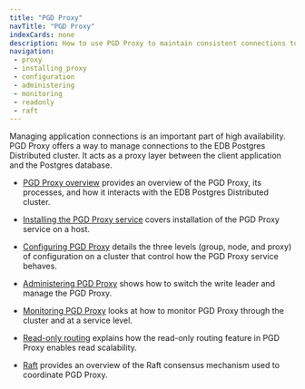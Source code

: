 ```yaml
---
title: "PGD Proxy"
navTitle: "PGD Proxy"
indexCards: none
description: How to use PGD Proxy to maintain consistent connections to the PGD cluster.
navigation:
 - proxy
 - installing_proxy
 - configuration
 - administering
 - monitoring
 - readonly
 - raft
---
```


Managing application connections is an important part of high availability. PGD Proxy offers a way to manage connections to the EDB Postgres Distributed cluster. It acts as a proxy layer between the client application and the Postgres database.

* [PGD Proxy overview](/pgd/5.8/routing/proxy) provides an overview of the PGD Proxy, its processes, and how it interacts with the EDB Postgres Distributed cluster.

* [Installing the PGD Proxy service](/pgd/5.8/routing/installing_proxy) covers installation of the PGD Proxy service on a host.

* [Configuring PGD Proxy](/pgd/5.8/routing/configuration) details the three levels (group, node, and proxy) of configuration on a cluster that control how the PGD Proxy service behaves.

* [Administering PGD Proxy](/pgd/5.8/routing/administering) shows how to switch the write leader and manage the PGD Proxy.

* [Monitoring PGD Proxy](/pgd/5.8/routing/monitoring) looks at how to monitor PGD Proxy through the cluster and at a service level.

* [Read-only routing](/pgd/5.8/routing/readonly) explains how the read-only routing feature in PGD Proxy enables read scalability.

* [Raft](/pgd/5.8/routing/raft) provides an overview of the Raft consensus mechanism used to coordinate PGD Proxy.
